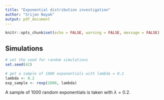 ```yaml
---
title: "Exponential distribution investigation"
author: "Srijan Nayak"
output: pdf_document
---
```


```r
knitr::opts_chunk$set(echo = FALSE, warning = FALSE, message = FALSE)
```

## Simulations

```r
# set the seed for random simulations
set.seed(42)
```

```r
# get a sample of 1000 exponentials with lambda = 0.2
lambda <- 0.2
exp_sample <- rexp(1000, lambda)
```

A sample of 1000 random exponentials is taken with $\lambda = 0.2$.
